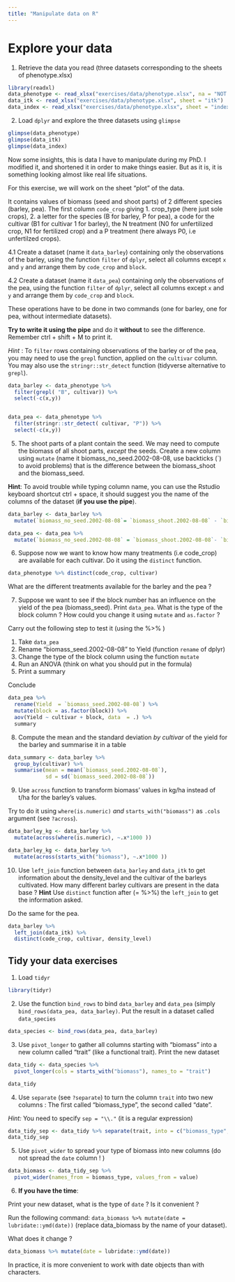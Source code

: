 ```yaml
---
title: "Manipulate data on R"
---
```



# Explore your data


1. Retrieve the data you read (three datasets corresponding to the sheets of phenotype.xlsx)

```r
library(readxl)
data_phenotype <- read_xlsx("exercises/data/phenotype.xlsx", na = "NOT MEASURED")
data_itk <- read_xlsx("exercises/data/phenotype.xlsx", sheet = "itk")
data_index <- read_xlsx("exercises/data/phenotype.xlsx", sheet = "index")


```

2. Load `dplyr` and explore the three datasets using `glimpse`

```r

glimpse(data_phenotype)
glimpse(data_itk)
glimpse(data_index)

```


Now some insights, this is data I have to manipulate during my PhD. I modified it, and shortened it in order to make things easier. But as it is, it is something looking almost like real life situations.



For this exercise, we will work on the sheet "plot" of the data.

It contains values of biomass (seed and shoot parts) of 2 different species (barley, pea). The first column `code_crop` giving 1. crop_type (here just sole crops), 2. a letter for the species (B for barley, P for pea), a code for the cultivar (B1 for cultivar 1 for barley), the N treatment (N0 for unfertilized crop, N1 for fertilized crop) and a P treatment (here always P0, i.e unfertilzed crops).

4.1 Create a dataset  (name it `data_barley`) containing only the observations of the barley, using the function `filter` of `dplyr`, select all columns except `x` and `y` and arrange them by `code_crop` and `block`.

4.2 Create a dataset  (name it `data_pea`) containing only the observations of the pea, using the function `filter` of `dplyr`, select all columns except `x` and `y` and arrange them by `code_crop` and `block`.

These operations have to be done in two commands (one for barley, one for pea, without intermediate datasets).

__Try to write it using the pipe__ and do it __without__ to see the difference.
Remember ctrl + shift + M to print it.

*Hint* : To `filter` rows containing observations of the barley or of the pea, you may need to use the `grepl` function, applied on the `cultivar` column. You may also use the `stringr::str_detect` function (tidyverse alternative to `grepl`).

```r

data_barley <- data_phenotype %>% 
  filter(grepl( "B", cultivar)) %>% 
  select(-c(x,y))


data_pea <- data_phenotype %>% 
  filter(stringr::str_detect( cultivar, "P")) %>% 
  select(-c(x,y))


```


5. The shoot parts of a plant contain the seed. We may need to compute the biomass of all shoot parts, *except* the seeds. Create a new column using `mutate` (name it biomass_no_seed.2002-08-08, use backticks (`) to avoid problems) that is the difference between the biomass_shoot and the biomass_seed.

__Hint__: To avoid trouble while typing column name, you can use the Rstudio keyboard shortcut ctrl + space, it should suggest you the name of the columns of the dataset (__if you use the pipe__).

```r

data_barley <- data_barley %>% 
  mutate(`biomass_no_seed.2002-08-08`= `biomass_shoot.2002-08-08` - `biomass_seed.2002-08-08`)

data_pea <- data_pea %>% 
  mutate(`biomass_no_seed.2002-08-08` = `biomass_shoot.2002-08-08`- `biomass_seed.2002-08-08`) 

```

6. Suppose now we want to know how many treatments (i.e code_crop) are available for each cultivar. Do it using the `distinct` function.


```r
data_phenotype %>% distinct(code_crop, cultivar)
```

What are the different treatments available for the barley and the pea ?

7. Suppose we want to see if the block number has an influence on the yield of the pea (biomass_seed).
Print `data_pea`. What is the type of the block column ? How could you change it using `mutate` and `as.factor` ?

Carry out the following step to test it (using the %>% )

1. Take `data_pea`
2. Rename "biomass_seed.2002-08-08" to Yield (function `rename` of dplyr)
3. Change the type of the block column using the function `mutate`
4. Run an ANOVA (think on what you should put in the formula)
5. Print a summary

Conclude


```r

data_pea %>% 
  rename(Yield  = `biomass_seed.2002-08-08`) %>% 
  mutate(block = as.factor(block)) %>%
  aov(Yield ~ cultivar + block, data  = .) %>% 
  summary
```

8. Compute the mean and the standard deviation *by cultivar* of the yield for the barley and summarise it in a table

```r
data_summary <- data_barley %>%
  group_by(cultivar) %>%
  summarise(mean = mean(`biomass_seed.2002-08-08`),
            sd = sd(`biomass_seed.2002-08-08`))


```

9. Use `across` function to transform biomass' values in kg/ha instead of t/ha for the barley's values.

Try to do it using `where(is.numeric)` *and* `starts_with("biomass")` as `.cols` argument (see `?across`).


```r
data_barley_kg <- data_barley %>% 
  mutate(across(where(is.numeric), ~.x*1000 ))

data_barley_kg <- data_barley %>% 
  mutate(across(starts_with("biomass"), ~.x*1000 ))

```

10. Use `left_join` function between `data_barley` and `data_itk` to get information about the density_level and the cultivar of the barleys cultivated. How many different barley cultivars are present in the data base ?
**Hint** Use `distinct` function after (= %>%) the `left_join` to get the information asked.

Do the same for the pea.

```r
data_barley %>%
  left_join(data_itk) %>% 
  distinct(code_crop, cultivar, density_level)

```


## Tidy your data exercises


1. Load `tidyr`

```r

library(tidyr)
```

2. Use the function `bind_rows` to bind `data_barley` and `data_pea` (simply `bind_rows(data_pea, data_barley)`. Put the result in a dataset called `data_species`

```r

data_species <- bind_rows(data_pea, data_barley)

```



3. Use `pivot_longer` to gather all columns starting with "biomass" into a new column called "trait" (like a functional trait). Print the new dataset

```r

data_tidy <- data_species %>%
  pivot_longer(cols = starts_with("biomass"), names_to = "trait") 

data_tidy
```

4. Use `separate` (see `?separate`) to turn the column `trait` into two new columns : The first called "biomass_type", the second called "date".

*Hint:* You need to specify `sep = "\\."` (it is a regular expression) 
```r

data_tidy_sep <- data_tidy %>% separate(trait, into = c("biomass_type", "date"), sep = "\\.")
data_tidy_sep
```

5. Use `pivot_wider` to spread your type of biomass into new columns (do not spread the `date` column ! )

```r
data_biomass <- data_tidy_sep %>%
  pivot_wider(names_from = biomass_type, values_from = value)
```


6. __If you have the time__:

Print your new dataset, what is the type of `date` ? Is it convenient ?

Run the following command: `data_biomass %>% mutate(date = lubridate::ymd(date))` (replace data_biomass by the name of your dataset).

What does it change ? 



```r
data_biomass %>% mutate(date = lubridate::ymd(date))

```

In practice, it is more convenient to work with date objects than with characters.
